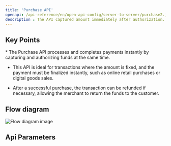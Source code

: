 ```yaml
---
title: 'Purchase API'
openapi: /api-reference/en/open-api-config/server-to-server/purchase2.json POST /api/v1/server-to-server-interface/payment
description : The API captured amount immediately after authorization. 
---
```


## Key Points

<Info>
  * The Purchase API processes and completes payments instantly by capturing and authorizing funds at the same time.

  * This API is ideal for transactions where the amount is fixed, and the payment must be finalized instantly, such as online retail purchases or digital goods sales.

  * After a successful purchase, the transaction can be refunded if necessary, allowing the merchant to return the funds to the customer.
</Info>

## Flow diagram

![Flow diagram image](/images/timeline-diagram/flows-API-Purchase.svg)

## Api Parameters